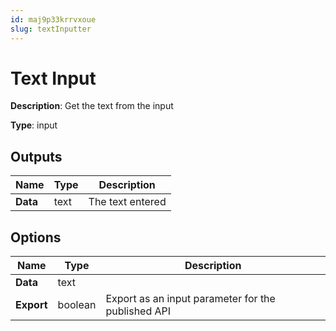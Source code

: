 ```yaml
---
id: maj9p33krrvxoue
slug: textInputter
---
```


# Text Input

**Description**: Get the text from the input

**Type**: input

## Outputs

| Name | Type | Description |
| --- | --- | --- |
| **Data** | text | The text entered |
## Options

| Name | Type | Description |
| --- | --- | --- |
| **Data** | text |  |
| **Export** | boolean | Export as an input parameter for the published API |
